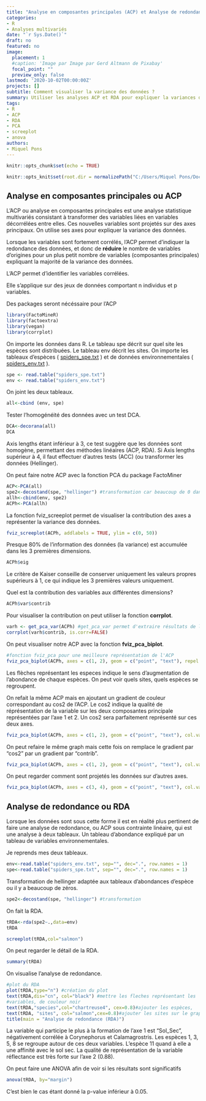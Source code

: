 ```yaml
---
title: "Analyse en composantes principales (ACP) et Analyse de redondances (RDA)"
categories:
- R
- Analyses multivariés
date: "`r Sys.Date()`"
draft: no
featured: no
image:
  placement: 1
  #caption: 'Image par Image par Gerd Altmann de Pixabay'
  focal_point: ""
  preview_only: false
lastmod: '2020-10-02T00:00:00Z'
projects: []
subtitle: Comment visualiser la variance des données ?
summary: Utiliser les analyses ACP et RDA pour expliquer la variances des données d'abondance d'espèces en fonction de paramètres environnementaux.
tags:
- R
- ACP
- RDA
- PCA
- screeplot
- anova 
authors: 
- Miquel Pons
---
```



```r
knitr::opts_chunk$set(echo = TRUE)

knitr::opts_knit$set(root.dir = normalizePath("C:/Users/Miquel Pons/Documents/starter-blog/static/files"))


```
## Analyse en composantes principales ou **ACP**

L'ACP ou analyse en composantes principales est une analyse statistique multivariés consistant à transformer des variables liées en variables décorrélées entre elles. Ces nouvelles variables sont projetés sur des axes principaux. On utilise ses axes pour expliquer la variance des données.  

Lorsque les variables sont fortement corrélés, l'ACP permet d'indiquer la redondance des données, et donc de **réduire** le nombre de variables d'origines pour un plus petit nombre de variables (composantes principales) expliquant la majorité de la variance des données.   
  
L'ACP permet d'identifier les variables corrélées. 

Elle s'applique sur des jeux de données comportant n individus et p variables.


Des packages seront nécéssaire pour l'ACP
```r
library(FactoMineR)
library(factoextra)
library(vegan)
library(corrplot)
```


On importe les données dans R. Le tableau spe décrit sur quel site les espèces sont distribuées. Le tableau env décrit les sites. On importe les tableaux d'espèces  ( <a href="/files/spiders_spe.txt">spiders_spe.txt</a> ) et de données environnementales ( <a href="/files/spiders_env.txt">spiders_env.txt</a> ).
``` r

spe <- read.table("spiders_spe.txt") 
env <- read.table("spiders_env.txt")

```

On joint les deux tableaux.
```r
all<-cbind (env, spe)
```

Tester l'homogénéité des données avec un test DCA.

```r
DCA<-decorana(all)
DCA
```

Axis lengths étant inférieur à 3, ce test suggère que les données sont homogène, permettant des méthodes linéaires (ACP, RDA). 
Si Axis lengths supérieur à 4, il faut effectuer d'autres tests (ACC) (ou transformer les données (Hellinger).

On peut faire notre ACP avec la fonction PCA du package FactoMiner

```r
ACP<-PCA(all)
spe2<-decostand(spe, "hellinger") #transformation car beaucoup de 0 dans les données
allh<-cbind(env, spe2)
ACPh<-PCA(allh) 
```

La fonction fviz_screeplot permet de visualiser la contribution des axes a représenter la variance des données. 

```r
fviz_screeplot(ACPh, addlabels = TRUE, ylim = c(0, 50))
```

Presque 80% de l'information des données (la variance) est accumulée dans les 3 premières dimensions.


```r
ACPh$eig

```

Le critère de Kaiser conseille de conserver uniquement les valeurs propres supérieurs à 1, ce qui indique les 3 premières valeurs uniquement. 


Quel est la contribution des variables aux différentes dimensions?
```r
ACPh$var$contrib
```

Pour visualiser la contribution on peut utiliser la fonction **corrplot**. 
 
```r
varh <- get_pca_var(ACPh) #get_pca_var permet d'extraire résultats de l'ACP (coordonnées, corrélation entre variables et les axes, cosinus-carré et contributions)
corrplot(varh$contrib, is.corr=FALSE)
```

On peut visualiser notre ACP avec la fonction **fviz_pca_biplot**.

```r
#fonction fviz_pca pour une meilleure représentation de l'ACP
fviz_pca_biplot(ACPh, axes = c(1, 2), geom = c("point", "text"), repel = T)

```
Les flèches représentant les especes indique le sens d'augmentation de l'abondance de chaque espèces.
On peut voir quels sites, quels espèces se regroupent. 

On refait la même ACP mais en ajoutant un gradient de couleur correspondant au cos2 de l'ACP. Le cos2 indique la qualité de réprésentation de la variable sur les deux composantes principale représentées par l'axe 1 et 2. Un cos2 sera parfaitement représenté sur ces deux axes. 

```r
fviz_pca_biplot(ACPh, axes = c(1, 2), geom = c("point", "text"), col.var="cos2", gradient.cols = c("pink","red","blue"), repel=T)
```

On peut refaire le même graph mais cette fois on remplace le gradient par "cos2" par un gradient par "contrib". 
```r
fviz_pca_biplot(ACPh, axes = c(1, 2), geom = c("point", "text"), col.var="contrib", gradient.cols = c("pink","red","blue"), repel=T)
```




On peut regarder comment sont projetés les données sur d'autres axes.
```r
fviz_pca_biplot(ACPh, axes = c(3, 4), geom = c("point", "text"), col.var="contrib", gradient.cols = c("pink","red","blue"), repel=T)

```

## Analyse de redondance ou **RDA**
Lorsque les données sont sous cette forme il est en réalité plus pertinent de faire une analyse de redondance, ou ACP sous contrainte linéaire, qui est une analyse à deux tableaux. Un tableau d'abondance expliqué par un tableau de variables environnementales.

Je reprends mes deux tableaux.
```r
env<-read.table("spiders_env.txt", sep="", dec=".", row.names = 1)
spe<-read.table("spiders_spe.txt", sep="", dec=".", row.names = 1)
```

Transformation de hellinger adaptée aux tableaux d'abondances d'espèce ou il y a beaucoup de zéros.
```r
spe2<-decostand(spe, "hellinger") #transformation

```
On fait la RDA.

```r
tRDA<-rda(spe2~.,data=env)
tRDA
```
```r
screeplot(tRDA,col="salmon")
```
On peut regarder le détail de la RDA.

```r
summary(tRDA)
```


On visualise l'analyse de redondance. 

```r
#plot du RDA
plot(tRDA,type="n") #création du plot
text(tRDA,dis="cn", col="black") #mettre les fleches représentant les
#variables, de couleur noir
text(tRDA,"species",col="chartreuse4", cex=0.8)#ajouter les espèces,
text(tRDA, "sites", col="salmon",cex=0.8)#ajouter les sites sur le graphe,
title(main = "Analyse de redondance (RDA)")
```
La variable qui participe le plus à la formation de l’axe 1 est “Sol_Sec”, négativement corrélée à Corynephorus et Calamagrostris. Les espèces 1, 3, 5, 8 se regroupe autour de ces deux variables. L’espèce 11 quand à elle a une affinité avec le sol sec. La qualité de représentation de la variable réflectance est très forte sur l’axe 2 (0.88).


On peut faire une ANOVA afin de voir si les résultats sont significatifs

```r
anova(tRDA, by="margin")
```
C'est bien le cas étant donné la p-value inférieur à 0.05. 
